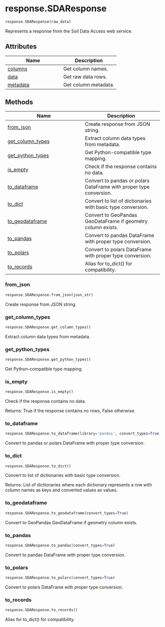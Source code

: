 # response.SDAResponse { #soildb.response.SDAResponse }

```python
response.SDAResponse(raw_data)
```

Represents a response from the Soil Data Access web service.

## Attributes

| Name | Description |
| --- | --- |
| [columns](#soildb.response.SDAResponse.columns) | Get column names. |
| [data](#soildb.response.SDAResponse.data) | Get raw data rows. |
| [metadata](#soildb.response.SDAResponse.metadata) | Get column metadata. |

## Methods

| Name | Description |
| --- | --- |
| [from_json](#soildb.response.SDAResponse.from_json) | Create response from JSON string. |
| [get_column_types](#soildb.response.SDAResponse.get_column_types) | Extract column data types from metadata. |
| [get_python_types](#soildb.response.SDAResponse.get_python_types) | Get Python-compatible type mapping. |
| [is_empty](#soildb.response.SDAResponse.is_empty) | Check if the response contains no data. |
| [to_dataframe](#soildb.response.SDAResponse.to_dataframe) | Convert to pandas or polars DataFrame with proper type conversion. |
| [to_dict](#soildb.response.SDAResponse.to_dict) | Convert to list of dictionaries with basic type conversion. |
| [to_geodataframe](#soildb.response.SDAResponse.to_geodataframe) | Convert to GeoPandas GeoDataFrame if geometry column exists. |
| [to_pandas](#soildb.response.SDAResponse.to_pandas) | Convert to pandas DataFrame with proper type conversion. |
| [to_polars](#soildb.response.SDAResponse.to_polars) | Convert to polars DataFrame with proper type conversion. |
| [to_records](#soildb.response.SDAResponse.to_records) | Alias for to_dict() for compatibility. |

### from_json { #soildb.response.SDAResponse.from_json }

```python
response.SDAResponse.from_json(json_str)
```

Create response from JSON string.

### get_column_types { #soildb.response.SDAResponse.get_column_types }

```python
response.SDAResponse.get_column_types()
```

Extract column data types from metadata.

### get_python_types { #soildb.response.SDAResponse.get_python_types }

```python
response.SDAResponse.get_python_types()
```

Get Python-compatible type mapping.

### is_empty { #soildb.response.SDAResponse.is_empty }

```python
response.SDAResponse.is_empty()
```

Check if the response contains no data.

Returns:
    True if the response contains no rows, False otherwise.

### to_dataframe { #soildb.response.SDAResponse.to_dataframe }

```python
response.SDAResponse.to_dataframe(library='pandas', convert_types=True)
```

Convert to pandas or polars DataFrame with proper type conversion.

### to_dict { #soildb.response.SDAResponse.to_dict }

```python
response.SDAResponse.to_dict()
```

Convert to list of dictionaries with basic type conversion.

Returns:
    List of dictionaries where each dictionary represents a row with
    column names as keys and converted values as values.

### to_geodataframe { #soildb.response.SDAResponse.to_geodataframe }

```python
response.SDAResponse.to_geodataframe(convert_types=True)
```

Convert to GeoPandas GeoDataFrame if geometry column exists.

### to_pandas { #soildb.response.SDAResponse.to_pandas }

```python
response.SDAResponse.to_pandas(convert_types=True)
```

Convert to pandas DataFrame with proper type conversion.

### to_polars { #soildb.response.SDAResponse.to_polars }

```python
response.SDAResponse.to_polars(convert_types=True)
```

Convert to polars DataFrame with proper type conversion.

### to_records { #soildb.response.SDAResponse.to_records }

```python
response.SDAResponse.to_records()
```

Alias for to_dict() for compatibility.